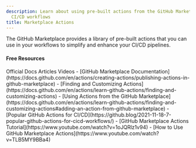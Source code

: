 ```yaml
---
description: Learn about using pre-built actions from the GitHub Marketplace in your
  CI/CD workflows
title: Marketplace Actions
---
```


The GitHub Marketplace provides a library of pre-built actions that you can use in your workflows to simplify and enhance your CI/CD pipelines.

#### Free Resources

<Tabs defaultValue="article">
<TabsList>
<TabsTrigger value="official">Official Docs</TabsTrigger>
<TabsTrigger value="article">Articles</TabsTrigger>
<TabsTrigger value="video">Videos</TabsTrigger>
</TabsList>

<TabsContent value="official">
- [GitHub Marketplace Documentation](https://docs.github.com/en/actions/creating-actions/publishing-actions-in-github-marketplace)
- [Finding and Customizing Actions](https://docs.github.com/en/actions/learn-github-actions/finding-and-customizing-actions)
</TabsContent>
<TabsContent value="article">
- [Using Actions from the GitHub Marketplace](https://docs.github.com/en/actions/learn-github-actions/finding-and-customizing-actions#adding-an-action-from-github-marketplace)
- [Popular GitHub Actions for CI/CD](https://github.blog/2021-11-18-7-popular-github-actions-for-cicd-workflows/)
</TabsContent>
<TabsContent value="video">
- [GitHub Marketplace Actions Tutorial](https://www.youtube.com/watch?v=1oJQRlz1v94)
- [How to Use GitHub Marketplace Actions](https://www.youtube.com/watch?v=TLB5MY9BBa4)
</TabsContent>
</Tabs>
